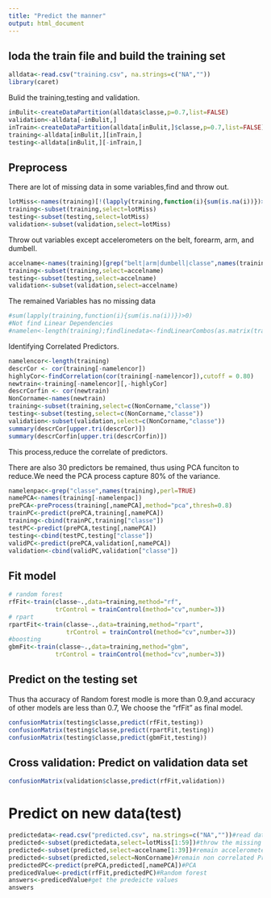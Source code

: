 ```yaml
---
title: "Predict the manner"
output: html_document
---
```

## loda the train file and build the training set
```r
alldata<-read.csv("training.csv", na.strings=c("NA",""))
library(caret)
```
Bulid the training,testing and validation.
```r
inBulit<-createDataPartition(alldata$classe,p=0.7,list=FALSE)
validation<-alldata[-inBulit,]
inTrain<-createDataPartition(alldata[inBulit,]$classe,p=0.7,list=FALSE)
training<-alldata[inBulit,][inTrain,]
testing<-alldata[inBulit,][-inTrain,]
```

## Preprocess
 There are lot of missing data in some variables,find and throw out.
```r
lotMiss<-names(training)[!(lapply(training,function(i){sum(is.na(i))})>5000)]
training<-subset(training,select=lotMiss)
testing<-subset(testing,select=lotMiss)
validation<-subset(validation,select=lotMiss)
```
 Throw out variables except accelerometers on the belt, forearm, arm, and dumbell.
```r
accelname<-names(training)[grep("belt|arm|dumbell|classe",names(training),perl=TRUE)]
training<-subset(training,select=accelname)
testing<-subset(testing,select=accelname)
validation<-subset(validation,select=accelname)
```
The remained Variables has no missing data
```r
#sum(lapply(training,function(i){sum(is.na(i))})>0)
#Not find Linear Dependencies
#namelen<-length(training);findlinedata<-findLinearCombos(as.matrix(training[-namelen]))
```
Identifying Correlated Predictors.
```r
namelencor<-length(training)
descrCor <- cor(training[-namelencor])
highlyCor<-findCorrelation(cor(training[-namelencor]),cutoff = 0.80)
newtrain<-training[-namelencor][,-highlyCor]
descrCorfin <- cor(newtrain)
NonCorname<-names(newtrain)
training<-subset(training,select=c(NonCorname,"classe"))
testing<-subset(testing,select=c(NonCorname,"classe"))
validation<-subset(validation,select=c(NonCorname,"classe"))
summary(descrCor[upper.tri(descrCor)])
summary(descrCorfin[upper.tri(descrCorfin)])
```
This process,reduce the correlate of predictors.

There are also 30 predictors be remained, thus using PCA funciton to reduce.We need the PCA process capture 80% of the variance. 
```r
namelenpac<-grep("classe",names(training),perl=TRUE)
namePCA<-names(training[-namelenpac])
prePCA<-preProcess(training[,namePCA],method="pca",thresh=0.8)
trainPC<-predict(prePCA,training[,namePCA])
training<-cbind(trainPC,training["classe"])
testPC<-predict(prePCA,testing[,namePCA])
testing<-cbind(testPC,testing["classe"])
validPC<-predict(prePCA,validation[,namePCA])
validation<-cbind(validPC,validation["classe"])
```

## Fit model
```r
# random forest
rfFit<-train(classe~.,data=training,method="rf",
             trControl = trainControl(method="cv",number=3))
# rpart
rpartFit<-train(classe~.,data=training,method="rpart",
                trControl = trainControl(method="cv",number=3))
#boosting
gbmFit<-train(classe~.,data=training,method="gbm",
             trControl = trainControl(method="cv",number=3))
```
## Predict on the testing set
Thus tha accuracy of Random forest modle is more than 0.9,and accuracy of other models are less than 0.7, We choose the "rfFit" as final model.
```r
confusionMatrix(testing$classe,predict(rfFit,testing))
confusionMatrix(testing$classe,predict(rpartFit,testing))
confusionMatrix(testing$classe,predict(gbmFit,testing))
```
## Cross validation: Predict on validation data set
```r
confusionMatrix(validation$classe,predict(rfFit,validation))
```
# Predict on new data(test)
```r
predictedata<-read.csv("predicted.csv", na.strings=c("NA",""))#read data
predicted<-subset(predictedata,select=lotMiss[1:59])#throw the missing data
predicted<-subset(predicted,select=accelname[1:39])#remain accelerometers
predicted<-subset(predicted,select=NonCorname)#remain non correlated Predictors
predictedPC<-predict(prePCA,predicted[,namePCA])#PCA
predicedValue<-predict(rfFit,predictedPC)#Random forest
answers<-predicedValue#get the predeicte values
answers
```

